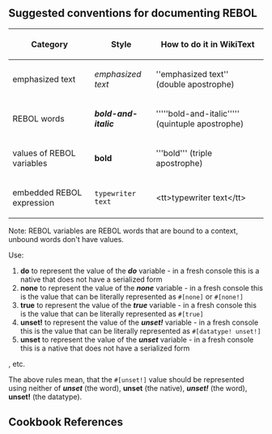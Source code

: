 {{Cookbook|title=Typographical Conventions|author=Ladislav Mecir|level=1|category=Documentation}}

==Suggested conventions for documenting REBOL==

{| class="wikitable"
!Category !!Style !!How to do it in WikiText
|-
| emphasized text || ''emphasized text'' || <nowiki> ''emphasized text''</nowiki> (double apostrophe)
|-
| REBOL words || '''''bold-and-italic''''' || <nowiki>'''''bold-and-italic'''''</nowiki> (quintuple apostrophe)
|-
| values of REBOL variables|| '''bold''' || <nowiki>'''bold'''</nowiki> (triple apostrophe)
|-
| embedded REBOL expression || <tt>typewriter text</tt> || &lt;tt&gt;typewriter text&lt;/tt&gt;
|}

Note: REBOL variables are REBOL words that are bound to a context, unbound words don't have values.

Use:
#'''do''' to represent the value of the '''''do''''' variable - in a fresh console this is a native that does not have a serialized form
#'''none''' to represent the value of the '''''none''''' variable - in a fresh console this is the value that can be literally represented as <tt>#[none]</tt> or <tt>#[none!]</tt>
#'''true''' to represent the value of the '''''true''''' variable - in a fresh console this is the value that can be literally represented as <tt>#[true]</tt>
#'''unset!''' to represent the value of the '''''unset!''''' variable - in a fresh console this is the value that can be literally represented as <tt>#[datatype! unset!]</tt>
#'''unset''' to represent the value of the '''''unset''''' variable - in a fresh console this is a native that does not have a serialized form
, etc.

The above rules mean, that the <tt>#[unset!]</tt> value should be represented using neither of '''''unset''''' (the word), '''unset''' (the native), '''''unset!''''' (the word), '''unset!''' (the datatype).

== Cookbook References ==

{{:Cookbook References}}